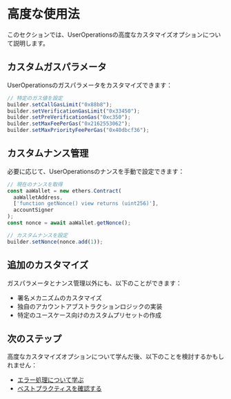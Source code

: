 
# 高度な使用法

このセクションでは、UserOperationsの高度なカスタマイズオプションについて説明します。

## カスタムガスパラメータ

UserOperationsのガスパラメータをカスタマイズできます：

```typescript
// 特定のガス値を設定
builder.setCallGasLimit("0x88b8");
builder.setVerificationGasLimit("0x33450");
builder.setPreVerificationGas("0xc350");
builder.setMaxFeePerGas("0x2162553062");
builder.setMaxPriorityFeePerGas("0x40dbcf36");
```

## カスタムナンス管理

必要に応じて、UserOperationsのナンスを手動で設定できます：

```typescript
// 現在のナンスを取得
const aaWallet = new ethers.Contract(
  aaWalletAddress,
  ['function getNonce() view returns (uint256)'],
  accountSigner
);
const nonce = await aaWallet.getNonce();

// カスタムナンスを設定
builder.setNonce(nonce.add(1));
```

## 追加のカスタマイズ

ガスパラメータとナンス管理以外にも、以下のことができます：

- 署名メカニズムのカスタマイズ
- 独自のアカウントアブストラクションロジックの実装
- 特定のユースケース向けのカスタムプリセットの作成

## 次のステップ

高度なカスタマイズオプションについて学んだ後、以下のことを検討するかもしれません：
- [エラー処理について学ぶ](/ja/developer-tools/user-op-sdk/error-handling)
- [ベストプラクティスを確認する](/ja/developer-tools/user-op-sdk/best-practices)

<PageFeedback path="/ja/developer-tools/user-op-sdk/advanced-usage" />
